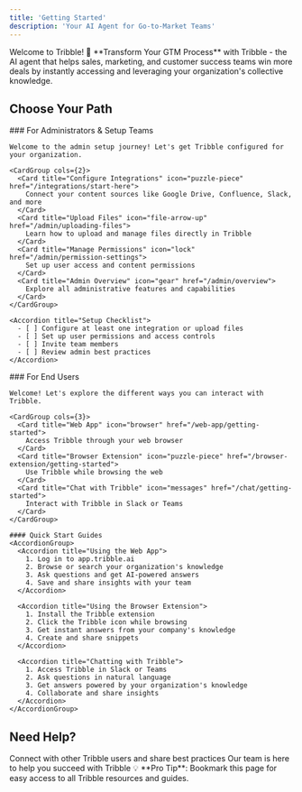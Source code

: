 ```yaml
---
title: 'Getting Started'
description: 'Your AI Agent for Go-to-Market Teams'
---
```


<Note>
  Welcome to Tribble! 🚀
</Note>

<Info>
  **Transform Your GTM Process** with Tribble - the AI agent that helps sales, marketing, and customer success teams win more deals by instantly accessing and leveraging your organization's collective knowledge.
</Info>

## Choose Your Path

<Tabs>
  <Tab title="I'm Setting Up Tribble">
    ### For Administrators & Setup Teams

    Welcome to the admin setup journey! Let's get Tribble configured for your organization.

    <CardGroup cols={2}>
      <Card title="Configure Integrations" icon="puzzle-piece" href="/integrations/start-here">
        Connect your content sources like Google Drive, Confluence, Slack, and more
      </Card>
      <Card title="Upload Files" icon="file-arrow-up" href="/admin/uploading-files">
        Learn how to upload and manage files directly in Tribble
      </Card>
      <Card title="Manage Permissions" icon="lock" href="/admin/permission-settings">
        Set up user access and content permissions
      </Card>
      <Card title="Admin Overview" icon="gear" href="/admin/overview">
        Explore all administrative features and capabilities
      </Card>
    </CardGroup>

    <Accordion title="Setup Checklist">
      - [ ] Configure at least one integration or upload files
      - [ ] Set up user permissions and access controls
      - [ ] Invite team members
      - [ ] Review admin best practices
    </Accordion>
  </Tab>

  <Tab title="I'm Using Tribble">
    ### For End Users

    Welcome! Let's explore the different ways you can interact with Tribble.

    <CardGroup cols={3}>
      <Card title="Web App" icon="browser" href="/web-app/getting-started">
        Access Tribble through your web browser
      </Card>
      <Card title="Browser Extension" icon="puzzle-piece" href="/browser-extension/getting-started">
        Use Tribble while browsing the web
      </Card>
      <Card title="Chat with Tribble" icon="messages" href="/chat/getting-started">
        Interact with Tribble in Slack or Teams
      </Card>
    </CardGroup>

    #### Quick Start Guides
    <AccordionGroup>
      <Accordion title="Using the Web App">
        1. Log in to app.tribble.ai
        2. Browse or search your organization's knowledge
        3. Ask questions and get AI-powered answers
        4. Save and share insights with your team
      </Accordion>
      
      <Accordion title="Using the Browser Extension">
        1. Install the Tribble extension
        2. Click the Tribble icon while browsing
        3. Get instant answers from your company's knowledge
        4. Create and share snippets
      </Accordion>

      <Accordion title="Chatting with Tribble">
        1. Access Tribble in Slack or Teams
        2. Ask questions in natural language
        3. Get answers powered by your organization's knowledge
        4. Collaborate and share insights
      </Accordion>
    </AccordionGroup>
  </Tab>
</Tabs>

## Need Help?

<CardGroup cols={2}>
  <Card title="Join our Community" icon="people-group">
    Connect with other Tribble users and share best practices
  </Card>
  <Card title="Contact Support" icon="headset">
    Our team is here to help you succeed with Tribble
  </Card>
</CardGroup>

<Note>
💡 **Pro Tip**: Bookmark this page for easy access to all Tribble resources and guides.
</Note> 